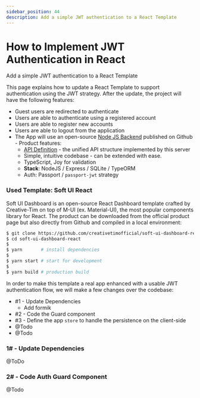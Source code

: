 ```yaml
---
sidebar_position: 44
description: Add a simple JWT authentication to a React Template
---
```


# How to Implement JWT Authentication in React

<SubHeading>Add a simple JWT authentication to a React Template</SubHeading>

This page explains how to update a React Template to support authentication using the JWT strategy. After the update, the project will have the following features:&#x20;

- Guest users are redirected to authenticate
- Users are able to authenticate using a registered account
- Users are able to register new accounts
- Users are able to logout from the application
- The App will use an open-source [Node JS Backend](https://github.com/app-generator/api-server-nodejs) published on Github - Product features:
  - [API Definition](https://docs.appseed.us/boilerplate-code/api-unified-definition) - the unified API structure implemented by this server
  - Simple, intuitive codebase - can be extended with ease.
  - TypeScript, Joy for validation
  - **Stack**: NodeJS / Express / SQLite / TypeORM
  - Auth: Passport / `passport-jwt` strategy

### Used Template: Soft UI React

Soft UI Dashboard is an open-source React Dashboard template crafted by Creative-Tim on top of M-UI (ex. Material-UI), the most popular components library for React. The product can be downloaded from the official product page but also directly from Github and compiled in a local environment:&#x20;

```bash
$ git clone https://github.com/creativetimofficial/soft-ui-dashboard-react.git
$ cd soft-ui-dashboard-react
$
$ yarn       # install dependencies
$
$ yarn start # start for development
$
$ yarn build # production build
```

In order to make this template a real app enhanced with a usable JWT authentication flow, we will make a few changes over the codebase:

- \#1 - Update Dependencies
  - Add formik
- \#2 - Code the Guard component
- \#3 - Define the app `store` to handle the persistence on the client-side&#x20;
- @Todo
- @Todo

### 1# - Update Dependencies

@ToDo

### 2# - Code Auth Guard Component

@Todo
